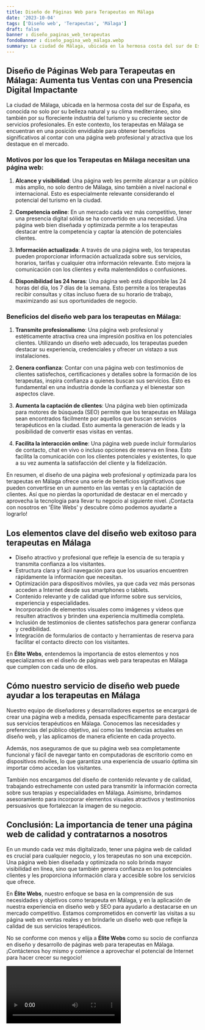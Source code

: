 ```yaml
---
title: Diseño de Páginas Web para Terapeutas en Málaga
date: '2023-10-04'
tags: ['Diseño web', 'Terapeutas', 'Málaga']
draft: false
banner : diseño_paginas_web_terapeutas
fondoBanner : diseño_pagina_web_málaga.webp
summary: La ciudad de Málaga, ubicada en la hermosa costa del sur de España, es conocida no solo por su belleza natural y su clima mediterráneo, sino también por su floreciente industria del turismo y su creciente sector de servicios profesionales. En este contexto, los terapeutas en Málaga se encuentran en una posición envidiable para obtener beneficios significativos al contar con una página web profesional y atractiva que los destaque en el mercado.
---
```


## Diseño de Páginas Web para Terapeutas en Málaga: Aumenta tus Ventas con una Presencia Digital Impactante

La ciudad de Málaga, ubicada en la hermosa costa del sur de España, es conocida no solo por su belleza natural y su clima mediterráneo, sino también por su floreciente industria del turismo y su creciente sector de servicios profesionales. En este contexto, los terapeutas en Málaga se encuentran en una posición envidiable para obtener beneficios significativos al contar con una página web profesional y atractiva que los destaque en el mercado.

### Motivos por los que los Terapeutas en Málaga necesitan una página web:

1. **Alcance y visibilidad**: Una página web les permite alcanzar a un público más amplio, no solo dentro de Málaga, sino también a nivel nacional e internacional. Esto es especialmente relevante considerando el potencial del turismo en la ciudad.

2. **Competencia online**: En un mercado cada vez más competitivo, tener una presencia digital sólida se ha convertido en una necesidad. Una página web bien diseñada y optimizada permite a los terapeutas destacar entre la competencia y captar la atención de potenciales clientes.

3. **Información actualizada**: A través de una página web, los terapeutas pueden proporcionar información actualizada sobre sus servicios, horarios, tarifas y cualquier otra información relevante. Esto mejora la comunicación con los clientes y evita malentendidos o confusiones.

4. **Disponibilidad las 24 horas**: Una página web está disponible las 24 horas del día, los 7 días de la semana. Esto permite a los terapeutas recibir consultas y citas incluso fuera de su horario de trabajo, maximizando así sus oportunidades de negocio.

### Beneficios del diseño web para los terapeutas en Málaga:

1. **Transmite profesionalismo**: Una página web profesional y estéticamente atractiva crea una impresión positiva en los potenciales clientes. Utilizando un diseño web adecuado, los terapeutas pueden destacar su experiencia, credenciales y ofrecer un vistazo a sus instalaciones.

2. **Genera confianza**: Contar con una página web con testimonios de clientes satisfechos, certificaciones y detalles sobre la formación de los terapeutas, inspira confianza a quienes buscan sus servicios. Esto es fundamental en una industria donde la confianza y el bienestar son aspectos clave.

3. **Aumenta la captación de clientes**: Una página web bien optimizada para motores de búsqueda (SEO) permite que los terapeutas en Málaga sean encontrados fácilmente por aquellos que buscan servicios terapéuticos en la ciudad. Esto aumenta la generación de leads y la posibilidad de convertir esas visitas en ventas.

4. **Facilita la interacción online**: Una página web puede incluir formularios de contacto, chat en vivo o incluso opciones de reserva en línea. Esto facilita la comunicación con los clientes potenciales y existentes, lo que a su vez aumenta la satisfacción del cliente y la fidelización.

En resumen, el diseño de una página web profesional y optimizada para los terapeutas en Málaga ofrece una serie de beneficios significativos que pueden convertirse en un aumento en las ventas y en la captación de clientes. Así que no pierdas la oportunidad de destacar en el mercado y aprovecha la tecnología para llevar tu negocio al siguiente nivel. ¡Contacta con nosotros en 'Élite Webs' y descubre cómo podemos ayudarte a lograrlo!

<GifSeo />

<Cta />

## Los elementos clave del diseño web exitoso para terapeutas en Málaga

- Diseño atractivo y profesional que refleje la esencia de su terapia y transmita confianza a los visitantes.
- Estructura clara y fácil navegación para que los usuarios encuentren rápidamente la información que necesitan.
- Optimización para dispositivos móviles, ya que cada vez más personas acceden a Internet desde sus smartphones o tablets.
- Contenido relevante y de calidad que informe sobre sus servicios, experiencia y especialidades.
- Incorporación de elementos visuales como imágenes y videos que resulten atractivos y brinden una experiencia multimedia completa.
- Inclusión de testimonios de clientes satisfechos para generar confianza y credibilidad.
- Integración de formularios de contacto y herramientas de reserva para facilitar el contacto directo con los visitantes.

En **Élite Webs**, entendemos la importancia de estos elementos y nos especializamos en el diseño de páginas web para terapeutas en Málaga que cumplen con cada uno de ellos.

## Cómo nuestro servicio de diseño web puede ayudar a los terapeutas en Málaga

Nuestro equipo de diseñadores y desarrolladores expertos se encargará de crear una página web a medida, pensada específicamente para destacar sus servicios terapéuticos en Málaga. Conocemos las necesidades y preferencias del público objetivo, así como las tendencias actuales en diseño web, y las aplicamos de manera eficiente en cada proyecto.

Además, nos aseguramos de que su página web sea completamente funcional y fácil de navegar tanto en computadoras de escritorio como en dispositivos móviles, lo que garantiza una experiencia de usuario óptima sin importar cómo accedan los visitantes.

También nos encargamos del diseño de contenido relevante y de calidad, trabajando estrechamente con usted para transmitir la información correcta sobre sus terapias y especialidades en Málaga. Asimismo, brindamos asesoramiento para incorporar elementos visuales atractivos y testimonios persuasivos que fortalezcan la imagen de su negocio.

## Conclusión: La importancia de tener una página web de calidad y contratarnos a nosotros

En un mundo cada vez más digitalizado, tener una página web de calidad es crucial para cualquier negocio, y los terapeutas no son una excepción. Una página web bien diseñada y optimizada no solo brinda mayor visibilidad en línea, sino que también genera confianza en los potenciales clientes y les proporciona información clara y accesible sobre los servicios que ofrece.

En **Élite Webs**, nuestro enfoque se basa en la comprensión de sus necesidades y objetivos como terapeuta en Málaga, y en la aplicación de nuestra experiencia en diseño web y SEO para ayudarlo a destacarse en un mercado competitivo. Estamos comprometidos en convertir las visitas a su página web en ventas reales y en brindarle un diseño web que refleje la calidad de sus servicios terapéuticos.

No se conforme con menos y elija a **Élite Webs** como su socio de confianza en diseño y desarrollo de páginas web para terapeutas en Málaga. ¡Contáctenos hoy mismo y comience a aprovechar el potencial de Internet para hacer crecer su negocio!

<Video />

<CtaBot job='Terapeutas' city='Málaga'/>

<Gmaps query='Málaga+españa+maps' />